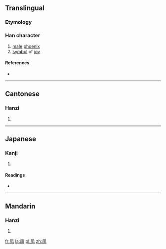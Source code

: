 {{also|鳳}}
==Translingual==

===Etymology===
{{Han simp|鳳|f=鳥|t=乂}}

===Han character===
{{Han char|rn=16|rad=几|as=02|sn=4|four=|canj=竹弓水 (HNE)}}

# [[male]] [[phoenix]]
# [[symbol]] of [[joy]]

====References====
* {{Han ref|kx=0134.031|dkj=01743|dj=0299.130|hdz=10276.070|uh=51E4|ud=20964}}

----

==Cantonese==

===Hanzi===
{{yue-hanzi|jyut=|y=fung6|tra=鳳}}

# {{defn|lang=yue|sort=几02}}

----

==Japanese==

===Kanji===
{{ja-kanji|grade=|rs=几02}}

# {{defn|lang=ja|sort=几02}}

====Readings====
* {{ja-readings|on=[[ほう]] (hō)|kun=}}

----

==Mandarin==

===Hanzi===
{{cmn-hanzi|tra=鳳|pin=[[fèng]] ([[feng4]])|wg=feng<sup>4</sup>}}

# {{defn|lang=cmn|sort=几02}}

[[fr:凤]]
[[la:凤]]
[[pl:凤]]
[[zh:凤]]
